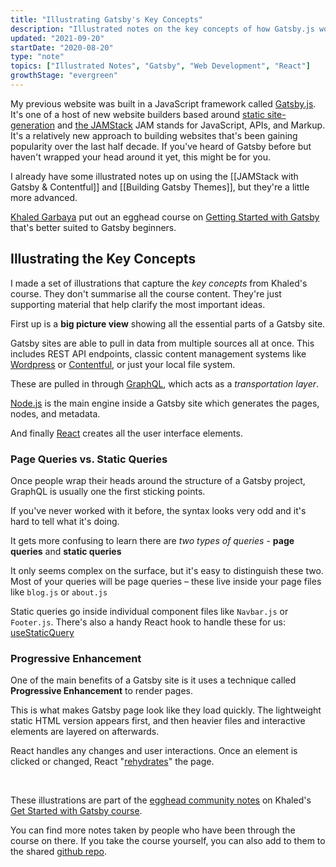 ```yaml
---
title: "Illustrating Gatsby's Key Concepts"
description: "Illustrated notes on the key concepts of how Gatsby.js works"
updated: "2021-09-20"
startDate: "2020-08-20"
type: "note"
topics: ["Illustrated Notes", "Gatsby", "Web Development", "React"]
growthStage: "evergreen"
---
```


<IntroParagraph>

My previous website was built in a JavaScript framework called [Gatsby.js](https://www.gatsbyjs.org/). It's one of a host of new website builders based around [static site-generation](https://www.netlify.com/blog/2020/04/14/what-is-a-static-site-generator-and-3-ways-to-find-the-best-one/) and [the JAMStack](https://jamstack.wtf/) <Footnote idName={1}>JAM stands for JavaScript, APIs, and Markup. It's a relatively new approach to building websites that's been gaining popularity over the last half decade.</Footnote> If you've heard of Gatsby before but haven't wrapped your head around it yet, this might be for you.

</IntroParagraph>

I already have some illustrated notes up on using the [[JAMStack with Gatsby & Contentful]] and [[Building Gatsby Themes]], but they're a little more advanced.

[Khaled Garbaya](https://khaledgarbaya.net/) put out an egghead course on
[Getting Started with Gatsby](https://egghead.io/courses/get-started-with-gatsby) that's better suited to Gatsby beginners.

## Illustrating the Key Concepts

I made a set of illustrations that capture the _key concepts_ from Khaled's course. They don't summarise all the course content. They're just supporting material that help clarify the most important ideas.

First up is a **big picture view** showing all the essential parts of a Gatsby site.

<BasicImage
  alt="Gatsby is a collection of tools for building static sites"
  src="https://res.cloudinary.com/dg3gyk0gu/image/upload/c_scale,f_auto,q_auto:best,w_1200/v1597741851/maggieappleton.com/egghead-course-notes/intro-gatsby/IntroGatsby_1_Small.png"
/>

Gatsby sites are able to pull in data from multiple sources all at once. This includes REST API endpoints, classic content management systems like [Wordpress](https://www.gatsbyjs.com/guides/wordpress/) or [Contentful](https://www.gatsbyjs.com/blog/2018-1-25-building-a-site-with-react-and-contentful/), or just your local file system.

These are pulled in through [GraphQL](https://www.graphql.com/), which acts as a _transportation layer_.

[Node.js](https://www.gatsbyjs.com/docs/glossary/node/) is the main engine inside a Gatsby site which generates the pages, nodes, and metadata.

And finally [React](https://www.gatsbyjs.com/docs/glossary/react/) creates all the user interface elements.

### Page Queries vs. Static Queries

Once people wrap their heads around the structure of a Gatsby project, GraphQL is usually one the first sticking points.

If you've never worked with it before, the syntax looks very odd and it's hard to tell what it's doing.

It gets more confusing to learn there are _two types of queries_ - **page queries** and **static queries**

<BasicImage
  alt="Diagram of a pageQuery request inside a page, and a static query request inside a component"
  src="https://res.cloudinary.com/dg3gyk0gu/image/upload/c_scale,f_auto,q_auto:good,w_1200/v1597741854/maggieappleton.com/egghead-course-notes/intro-gatsby/IntroGatsby_2_Small.png"
/>

It only seems complex on the surface, but it's easy to distinguish these two. Most of your queries will be page queries – these live inside your page files like `blog.js` or `about.js`

Static queries go inside individual component files like `Navbar.js` or `Footer.js`. There's also a handy React hook to handle these for us: [useStaticQuery](https://www.gatsbyjs.com/docs/use-static-query/)

### Progressive Enhancement

One of the main benefits of a Gatsby site is it uses a technique called **Progressive Enhancement** to render pages.

<BasicImage
  alt="Animation of a page rendering static HTML elements first, then being updates with React afterwards"
  src="https://res.cloudinary.com/dg3gyk0gu/image/upload/c_scale,f_auto,q_auto:good,w_1200/v1597741856/maggieappleton.com/egghead-course-notes/intro-gatsby/IntroGatsby_3_Animation.gif"
/>

This is what makes Gatsby page look like they load quickly. The lightweight static HTML version appears first, and then heavier files and interactive elements are layered on afterwards.

React handles any changes and user interactions. Once an element is clicked or changed, React "[rehydrates](https://www.gatsbyjs.com/docs/react-hydration/)" the page.

<br />

These illustrations are part of the [egghead community notes](https://github.com/eggheadio/eggheadio-course-notes/tree/master/get-started-with-gatsby) on Khaled's [Get Started with Gatsby course](https://egghead.io/courses/migrate-from-create-react-app-to-gatsby).

You can find more notes taken by people who have been through the course on there.
If you take the course yourself, you can also add to them to the shared [github repo](https://github.com/eggheadio/eggheadio-course-notes/tree/master/get-started-with-gatsby).
